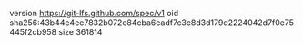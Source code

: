 version https://git-lfs.github.com/spec/v1
oid sha256:43b44e4ee7832b072e84cba6eadf7c3c8d3d179d2224042d7f0e75445f2cb958
size 361814
